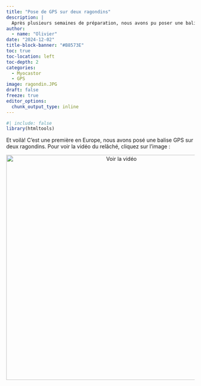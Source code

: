 ```yaml
---
title: "Pose de GPS sur deux ragondins"
description: | 
  Après plusieurs semaines de préparation, nous avons pu poser une balise GPS sur deux ragondins dans la région de Montpellier.
author:
  - name: "Olivier"
date: "2024-12-02"
title-block-banner: "#B8573E"
toc: true
toc-location: left
toc-depth: 2
categories:
  - Myocastor
  - GPS
image: ragondin.JPG
draft: false
freeze: true
editor_options: 
  chunk_output_type: inline
---
```


```r
#| include: false
library(htmltools)
```

<!-- remove metadata section -->
<style>
  #title-block-header.quarto-title-block.default .quarto-title-meta {
      display: none;
  }
</style>


<!------------------------ Post starts here ------------------------>

Et voilà! C'est une première en Europe, nous avons posé une balise GPS sur deux ragondins. Pour voir la vidéo du relâché, cliquez sur l'image : 

<p style="text-align: center;">
  <a href="https://drive.google.com/file/d/1wVN0XuV8AwelBETvSBzAmzeLt4dBYTjx/view?usp=drive_link" target="_blank">
    <img src="ragondin.JPG" alt="Voir la vidéo" width="600"/>
  </a>
</p>

<!-- <iframe src="https://drive.google.com/file/d/1wVN0XuV8AwelBETvSBzAmzeLt4dBYTjx/preview"  -->
<!--         width="640" height="480" allow="autoplay"> -->
<!-- </iframe> -->


